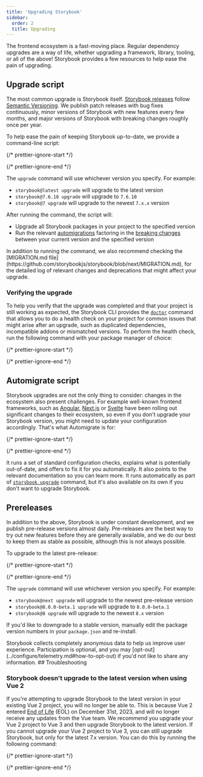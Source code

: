 ```yaml
---
title: 'Upgrading Storybook'
sidebar:
  order: 2
  title: Upgrading
---
```


The frontend ecosystem is a fast-moving place. Regular dependency upgrades are a way of life, whether upgrading a framework, library, tooling, or all of the above! Storybook provides a few resources to help ease the pain of upgrading.

## Upgrade script

The most common upgrade is Storybook itself. [Storybook releases](https://storybook.js.org/releases) follow [Semantic Versioning](https://semver.org/). We publish patch releases with bug fixes continuously, minor versions of Storybook with new features every few months, and major versions of Storybook with breaking changes roughly once per year.

To help ease the pain of keeping Storybook up-to-date, we provide a command-line script:

{/* prettier-ignore-start */}

<CodeSnippets path="storybook-upgrade.md" />

{/* prettier-ignore-end */}

The `upgrade` command will use whichever version you specify. For example:

* `storybook@latest upgrade` will upgrade to the latest version
* `storybook@7.6.10 upgrade` will upgrade to `7.6.10`
* `storybook@7 upgrade` will upgrade to the newest `7.x.x` version

After running the command, the script will:

* Upgrade all Storybook packages in your project to the specified version
* Run the relevant [automigrations](../migration-guide.md#automatic-upgrade) factoring in the [breaking changes](../migration-guide.md#major-breaking-changes) between your current version and the specified version

<Callout variant="info">
  In addition to running the command, we also recommend checking the [MIGRATION.md file](https://github.com/storybookjs/storybook/blob/next/MIGRATION.md), for the detailed log of relevant changes and deprecations that might affect your upgrade.
</Callout>

### Verifying the upgrade

To help you verify that the upgrade was completed and that your project is still working as expected, the Storybook CLI provides the [`doctor`](../api/cli-options.md#doctor) command that allows you to do a health check on your project for common issues that might arise after an upgrade, such as duplicated dependencies, incompatible addons or mismatched versions. To perform the health check, run the following command with your package manager of choice:

{/* prettier-ignore-start */}

<CodeSnippets path="storybook-doctor.md" />

{/* prettier-ignore-end */}

## Automigrate script

Storybook upgrades are not the only thing to consider: changes in the ecosystem also present challenges. For example well-known frontend frameworks, such as [Angular](https://update.angular.io/?l=2\&v=16.0-17.0), [Next.js](https://nextjs.org/docs/pages/building-your-application/upgrading) or [Svelte](https://svelte.dev/docs/v4-migration-guide) have been rolling out significant changes to their ecosystem, so even if you don't upgrade your Storybook version, you might need to update your configuration accordingly. That's what Automigrate is for:

{/* prettier-ignore-start */}

<CodeSnippets path="storybook-automigrate.md" />

{/* prettier-ignore-end */}

It runs a set of standard configuration checks, explains what is potentially out-of-date, and offers to fix it for you automatically. It also points to the relevant documentation so you can learn more. It runs automatically as part of [`storybook upgrade`](#upgrade-script) command, but it's also available on its own if you don't want to upgrade Storybook.

## Prereleases

In addition to the above, Storybook is under constant development, and we publish pre-release versions almost daily. Pre-releases are the best way to try out new features before they are generally available, and we do our best to keep them as stable as possible, although this is not always possible.

To upgrade to the latest pre-release:

{/* prettier-ignore-start */}

<CodeSnippets path="storybook-upgrade-prerelease.md" />

{/* prettier-ignore-end */}

The `upgrade` command will use whichever version you specify. For example:

* `storybook@next upgrade` will upgrade to the newest pre-release version
* `storybook@8.0.0-beta.1 upgrade` will upgrade to `8.0.0-beta.1`
* `storybook@8 upgrade` will upgrade to the newest `8.x` version

If you'd like to downgrade to a stable version, manually edit the package version numbers in your `package.json` and re-install.

<Callout variant="info">
  Storybook collects completely anonymous data to help us improve user experience. Participation is optional, and you may [opt-out](../configure/telemetry.md#how-to-opt-out) if you'd not like to share any information.
</Callout>

<IfRenderer renderer="vue">
  ## Troubleshooting

  ### Storybook doesn't upgrade to the latest version when using Vue 2

  If you're attempting to upgrade Storybook to the latest version in your existing Vue 2 project, you will no longer be able to. This is because Vue 2 entered [End of Life](https://v2.vuejs.org/lts/) (EOL) on December 31st, 2023, and will no longer receive any updates from the Vue team. We recommend you upgrade your Vue 2 project to Vue 3 and then upgrade Storybook to the latest version. If you cannot upgrade your Vue 2 project to Vue 3, you can still upgrade Storybook, but only for the latest 7.x version. You can do this by running the following command:

  {/* prettier-ignore-start */}

  <CodeSnippets path="upgrade-command-specific-version.md" />

  {/* prettier-ignore-end */}
</IfRenderer>
